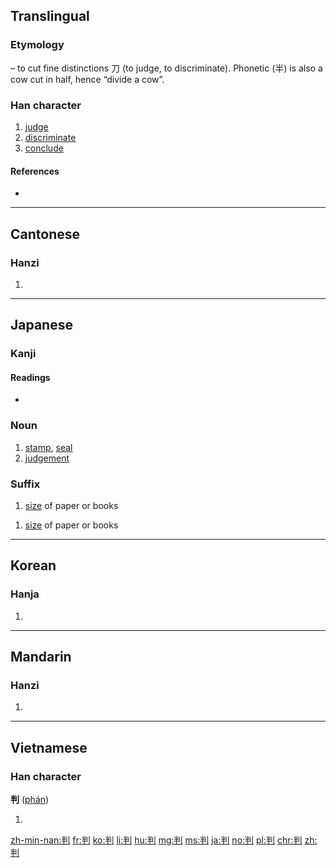 {{also|刊}}
==Translingual==

===Etymology===
{{Han compound|半|t1=half (cow)|刀|t2=knife|alt2=刂|ls=psc|c2=s|c1=p}} – to cut fine distinctions 刀 (to judge, to discriminate). Phonetic (半) is also a cow cut in half, hence “divide a cow”.

===Han character===
{{Han char|rn=18|rad=刀|as=05|sn=7|four=9250<sub>0</sub>|canj=火手中弓 (FQLN)|ids=⿰[[半]][[刂]]}}

# [[judge]]
# [[discriminate]]
# [[conclude]]

====References====
* {{Han ref|kx=0138.110|dkj=01923|dj=0311.120|hdz=10331.050|uh=5224|ud=21028|bh=A750|bd=42832}}

----

==Cantonese==

===Hanzi===
{{yue-hanzi|jyut=pun3|y=pun3}}

# {{defn|lang=yue|sort=刀05}}

----

==Japanese==

===Kanji===
{{ja-kanji|grade=5|rs=刀05}}

====Readings====
* {{ja-readings
|goon=[[はん]] (han)
|kanon=[[はん]] (han)
|kanyoon=[[ばん]] (ban)
|on=[[ほう]] (hō)
|kun=[[わかる]] (wakaru), [[わかれる]] (wakareru), [[わかつ]] (wakatsu)}}

===Noun===
{{ja-noun|はん}}

# [[stamp]], [[seal]]
# [[judgement]]

===Suffix===
{{ja-pos|suffix|ばん}}

# [[size]] of paper or books
 
{{ja-pos|suffix|はん}} 

# [[size]] of paper or books

----

==Korean==

===Hanja===
{{ko-hanja|hangeul=판|rv=pan|mr=p'an}}

# {{defn|lang=ko|sort=刀05}}

----

==Mandarin==

===Hanzi===
{{cmn-hanzi|pin=[[pàn]] ([[pan4]])|wg=p'an<sup>4</sup>}}

# {{defn|lang=cmn|sort=刀05}}

----

==Vietnamese==

===Han character===
'''判''' ([[phán]])

# {{defn|lang=vi}}

[[zh-min-nan:判]]
[[fr:判]]
[[ko:判]]
[[li:判]]
[[hu:判]]
[[mg:判]]
[[ms:判]]
[[ja:判]]
[[no:判]]
[[pl:判]]
[[chr:判]]
[[zh:判]]
